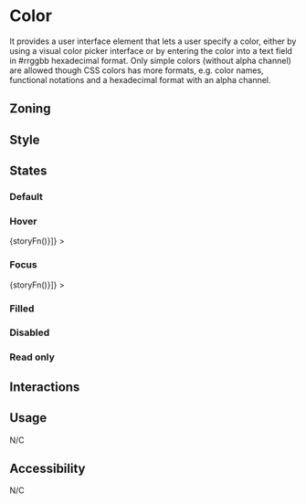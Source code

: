 
<Meta title="Components/Form/Fields/Color" />

# Color

It provides a user interface element that lets a user specify a color, either by using a visual color picker interface or by entering the color into a text field in #rrggbb hexadecimal format. Only simple colors (without alpha channel) are allowed though CSS colors has more formats, e.g. color names, functional notations and a hexadecimal format with an alpha channel.

## Zoning

<FigmaImage
	src="https://www.figma.com/file/qc8oUSyVJM67gSsbTShftt/%F0%9F%93%90-Zoning?node-id=548%3A0"
	alt="zoning image for color input"
/>

## Style

## States

### Default

<Canvas>
	<Story name="default">
		<Form.Color label="Color" />
	</Story>
</Canvas>

### Hover

<Canvas withSource="none">
	<Story
		name="hover"
		decorators={[storyFn => <WithSelector selector=":hover">{storyFn()}</WithSelector>]}
	>
		<Form.Color label="Color" />
	</Story>
</Canvas>

### Focus

<Canvas withSource="none">
	<Story
		name="focus"
		decorators={[storyFn => <WithSelector selector=":focus">{storyFn()}</WithSelector>]}
	>
		<Form.Color label="Color" />
	</Story>
</Canvas>

### Filled

<Canvas>
	<Story name="filled">
		<Form.Color label="Color" value="#FF6D70" />
	</Story>
</Canvas>

### Disabled

<Canvas>
	<Story name="disabled">
		<Form.Color label="Color" value="#FF6D70" disabled />
	</Story>
</Canvas>

### Read only

<Canvas>
	<Story name="read-only">
		<Form.Color label="Color" value="#FF6D70" readOnly />
	</Story>
</Canvas>

## Interactions

## Usage

N/C

## Accessibility

N/C
